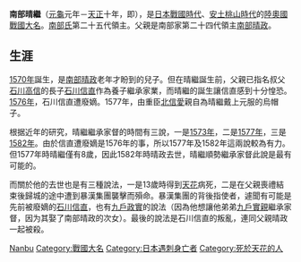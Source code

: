{{japanese|japanese=南部晴継|kana=なんぶ はるつぐ|romaji=Nanbu Harutsugu}}

'''南部晴繼'''（[[元龜|元龜]]元年－[[天正_(日本)|天正]]十年，即{{bd|1570年||1582年||N}}），是[[戰國_(日本)|日本戰國時代]]、[[安土桃山時代|安土桃山時代]]的[[陸奧國|陸奧國]][[大名_(稱謂)#戰國大名|戰國大名]]。[[南部氏|南部氏]]第二十五代領主。父親是南部家第二十四代領主[[南部晴政|南部晴政]]。

== 生涯 ==
[[1570年|1570年]]誕生，是[[南部晴政|南部晴政]]老年才盼到的兒子。但在晴繼誕生前，父親已指名叔父[[石川高信|石川高信]]的長子[[石川信直|石川信直]]作為養子繼承家業，而晴繼的誕生讓信直感到十分惶恐。[[1576年|1576年]]，石川信直遭廢嫡。1577年，由重臣[[北信愛|北信愛]]親自為晴繼戴上元服的烏帽子。

根据近年的研究，晴繼繼承家督的時間有三說，一是[[1573年|1573年]]，二是[[1577年|1577年]]，三是[[1582年|1582年]]。由於信直遭廢嫡是1576年的事，所以1577年及1582年這兩說較為有力。但1577年時晴繼僅有8歲，因此1582年時晴政去世，晴繼順勢繼承家督此說是最有可能的。

而關於他的去世也是有三種說法，一是13歲時得到[[天花|天花]]病死，二是在父親喪禮結束後歸城的途中遭到暴漢集團襲擊而殞命。暴漢集團的背後指使者，遽聞有可能是先前被廢嫡的[[石川信直|石川信直]]，也有[[九戶政實|九戶政實]]的說法（因為他想讓他弟弟[[九戶實親|九戶實親]]繼承家督，因为其娶了南部晴政的次女）。最後的說法是石川信直的叛亂，連同父親晴政一起被殺。

{{start box}}
{{s-before|[[南部晴政|南部晴政]]|}}
{{s-title|[[image:Japanese_Crest_Nanbu_Turu.svg|20px]][[南部氏|三戶南部氏第25代當主]]|}}
{{s-after|[[石川信直|石川信直]]|}}
{{end box}}

{{南部氏當主}}

[[Category:南部氏|Nanbu]]
[[Category:戰國大名|Category:戰國大名]]
[[Category:日本遇刺身亡者|Category:日本遇刺身亡者]]
[[Category:死於天花的人|Category:死於天花的人]]